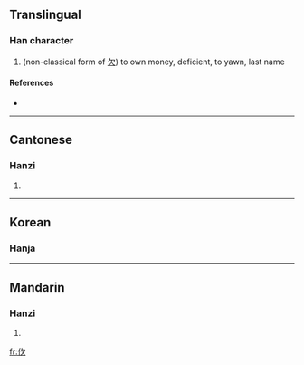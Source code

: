 ==Translingual==

===Han character===
{{Han char|rn=9|rad=人|as=04|sn=6|four=|canj=人弓人 (ONO)}}

# (non-classical form of [[欠]]) to own money, deficient, to yawn, last name

====References====
* {{Han ref|kx=0094.100|hdz=10125.020|uh=3438|ud=13368}}

----

==Cantonese==

===Hanzi===
{{yue-hanzi|jyut=|y=gim1, him3}}

# {{defn|Cantonese}}
----

==Korean==

===Hanja===
{{ko-hanja|hangeul=흠|rv=heum|mr=hŭm|y=hum|eumhun=하품|ehrv=hapum|ehmr=hapum|ehy=hapum}}

----

==Mandarin==

===Hanzi===
{{cmn-hanzi|pin=[[qiàn]] ([[qian4]])|wg=ch'ien<sup>4</sup>}}

# {{defn|Mandarin}}

[[fr:㐸]]